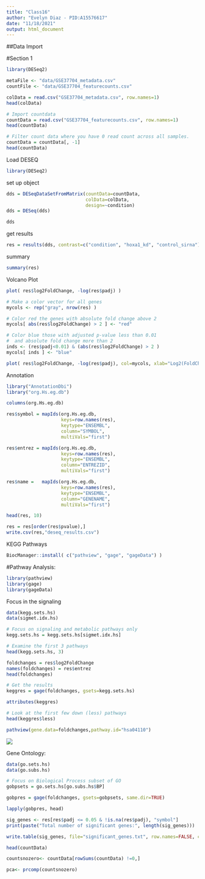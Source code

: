 ```yaml
---
title: "Class16"
author: "Evelyn Diaz - PID:A15576617"
date: "11/18/2021"
output: html_document
---
```

##Data Import



#Section 1
```r
library(DESeq2)
```


```r
metaFile <- "data/GSE37704_metadata.csv"
countFile <- "data/GSE37704_featurecounts.csv"
```




```r
colData = read.csv("GSE37704_metadata.csv", row.names=1)
head(colData)
```

```r
# Import countdata
countData = read.csv("GSE37704_featurecounts.csv", row.names=1)
head(countData)
```

```r
# Filter count data where you have 0 read count across all samples.
countData = countData[, -1]
head(countData)
```

Load DESEQ
```r
library(DESeq2)
```



set up object
```r
dds = DESeqDataSetFromMatrix(countData=countData,
                             colData=colData,
                             design=~condition)
dds = DESeq(dds)
```

```r
dds
```


get results

```r
res = results(dds, contrast=c("condition", "hoxa1_kd", "control_sirna"))
```

summary
```r
summary(res)
```


Volcano Plot

```r
plot( res$log2FoldChange, -log(res$padj) )
```

```r
# Make a color vector for all genes
mycols <- rep("gray", nrow(res) )

# Color red the genes with absolute fold change above 2
mycols[ abs(res$log2FoldChange) > 2 ] <- "red"

# Color blue those with adjusted p-value less than 0.01
#  and absolute fold change more than 2
inds <- (res$padj<0.01) & (abs(res$log2FoldChange) > 2 )
mycols[ inds ] <- "blue"

plot( res$log2FoldChange, -log(res$padj), col=mycols, xlab="Log2(FoldChange)", ylab="-Log(P-value)" )
```


Annotation
```r
library("AnnotationDbi")
library("org.Hs.eg.db")

```

```r
columns(org.Hs.eg.db)

res$symbol = mapIds(org.Hs.eg.db,
                    keys=row.names(res), 
                    keytype="ENSEMBL",
                    column="SYMBOL",
                    multiVals="first")

res$entrez = mapIds(org.Hs.eg.db,
                    keys=row.names(res),
                    keytype="ENSEMBL",
                    column="ENTREZID",
                    multiVals="first")

res$name =   mapIds(org.Hs.eg.db,
                    keys=row.names(res),
                    keytype="ENSEMBL",
                    column="GENENAME",
                    multiVals="first")

head(res, 10)
```

```r
res = res[order(res$pvalue),]
write.csv(res,"deseq_results.csv")
```


KEGG Pathways
```r
BiocManager::install( c("pathview", "gage", "gageData") )

```

#Pathway Analysis:

```r
library(pathview)
library(gage)
library(gageData)

```

Focus in the signaling 
```r
data(kegg.sets.hs)
data(sigmet.idx.hs)

# Focus on signaling and metabolic pathways only
kegg.sets.hs = kegg.sets.hs[sigmet.idx.hs]

# Examine the first 3 pathways
head(kegg.sets.hs, 3)
```

```r
foldchanges = res$log2FoldChange
names(foldchanges) = res$entrez
head(foldchanges)
```


```r
# Get the results
keggres = gage(foldchanges, gsets=kegg.sets.hs)
```

```r
attributes(keggres)
```

```r
# Look at the first few down (less) pathways
head(keggres$less)
```



```r
pathview(gene.data=foldchanges,pathway.id="hsa04110")
```

![](hsa04110.pathview.png)

Gene Ontology:
```r
data(go.sets.hs)
data(go.subs.hs)

# Focus on Biological Process subset of GO
gobpsets = go.sets.hs[go.subs.hs$BP]

gobpres = gage(foldchanges, gsets=gobpsets, same.dir=TRUE)

lapply(gobpres, head)
```

```r
sig_genes <- res[res$padj <= 0.05 & !is.na(res$padj), "symbol"]
print(paste("Total number of significant genes:", length(sig_genes)))
```

```r
write.table(sig_genes, file="significant_genes.txt", row.names=FALSE, col.names=FALSE, quote=FALSE)
```



```r
head(countData)
```

```r
countsnozero<- countData[rowSums(countData) !=0,]

```


```r
pca<- prcomp(countsnozero)

```



















